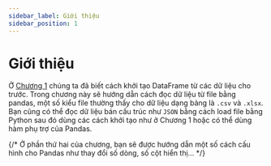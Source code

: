 ```yaml
---
sidebar_label: Giới thiệu
sidebar_position: 1
---
```


# Giới thiệu

Ở [Chương 1](../DataStructure/Introduction) chúng ta đã biết cách khởi tạo DataFrame từ các dữ liệu cho trước. 
Trong chương này sẽ hướng dẫn cách đọc dữ liệu từ file bằng pandas, một số kiểu file thường thấy cho dữ liệu dạng bảng là `.csv` và `.xlsx`.
Bạn cũng có thể đọc dữ liệu bán cấu trúc như `JSON` bằng cách load file bằng Python sau đó dùng các cách khởi tạo như ở Chương 1 hoặc có thể dùng
hàm phụ trợ của Pandas. 

{/* Ở phần thứ hai của chương, bạn sẽ được hướng dẫn một số cách cấu hình cho Pandas như thay đổi số dòng, số cột hiển thị... */}

